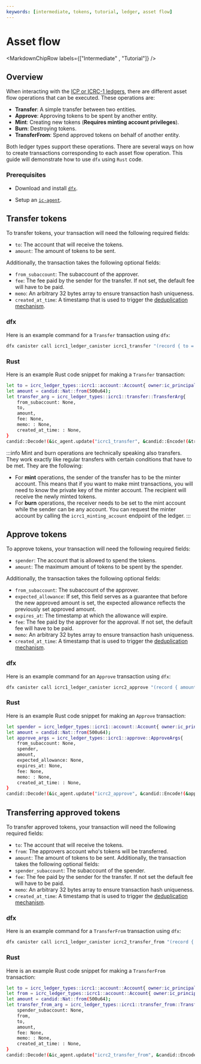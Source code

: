 ```yaml
---
keywords: [intermediate, tokens, tutorial, ledger, asset flow]
---
```




# Asset flow

<MarkdownChipRow labels={["Intermediate" , "Tutorial"]} />

## Overview

When interacting with the [ICP or ICRC-1 ledgers](/docs/developer-docs/defi/tokens/ledger/overview.mdx), there are different asset flow operations that can be executed.  These operations are:

* **Transfer**: A simple transfer between two entities.
* **Approve**: Approving tokens to be spent by another entity. 
* **Mint**: Creating new tokens (**Requires minting account privileges**).
* **Burn**: Destroying tokens. 
* **TransferFrom**: Spend approved tokens on behalf of another entity. 

Both ledger types support these operations. There are several ways on how to create transactions corresponding to each asset flow operation. This guide will demonstrate how to use `dfx` using `Rust` code. 

### Prerequisites 

* Download and install [`dfx`](/docs/current/developer-docs/developer-tools/cli-tools/cli-reference/dfx-parent).

* Setup an [`ic-agent`](https://crates.io/crates/ic-agent).

## Transfer tokens

To transfer tokens, your transaction will need the following required fields: 

* `to`: The account that will receive the tokens.
* `amount`: The amount of tokens to be sent.

Additionally, the transaction takes the following optional fields:

* `from_subaccount`: The subaccount of the approver.
* `fee`: The fee paid by the sender for the transfer. If not set, the default fee will have to be paid. 
* `memo`: An arbitrary 32 bytes array to ensure transaction hash uniqueness.
* `created_at_time`: A timestamp that is used to trigger the [deduplication mechanism](https://github.com/dfinity/ICRC-1/blob/main/standards/ICRC-1/README.md#transaction_deduplication). 

### dfx
Here is an example command for a `Transfer` transaction using `dfx`:
```bash
dfx canister call icrc1_ledger_canister icrc1_transfer "(record { to = record { owner = principal \"sckqo-e2vyl-4rqqu-5g4wf-pqskh-iynjm-46ixm-awluw-ucnqa-4sl6j-mqe\";};  amount = 10_000;})"
```

### Rust
Here is an example Rust code snippet for making a `Transfer` transaction:
```bash
let to = icrc_ledger_types::icrc1::account::Account{ owner:ic_principal::Principal::from_slice(&[1, 2, 3, 4]) , subaccount: None};
let amount = candid::Nat::from(500u64);
let transfer_arg = icrc_ledger_types::icrc1::transfer::TransferArg{
    from_subaccount: None,
    to,
    amount,
    fee: None,
    memo: : None,
    created_at_time: : None,
}
candid::Decode!(&ic_agent.update("icrc1_transfer", &candid::Encode!(&transfer_arg)?).await.unwrap(), Result<candid::Nat, icrc_ledger_types::icrc1::transfer::TransferError>).unwrap();
```
:::info
Mint and burn operations are technically speaking also transfers. They work exactly like regular transfers with certain conditions that have to be met. They are the following:
* For **mint** operations, the sender of the transfer has to be the minter account. This means that if you want to make mint transactions, you will need to know the private key of the minter account. The recipient will receive the newly minted tokens.
* For **burn** operations, the receiver needs to be set to the mint account while the sender can be any account. You can request the minter account by calling the `icrc1_minting_account` endpoint of the ledger. 
:::

## Approve tokens
To approve tokens, your transaction will need the following required fields: 

* `spender`: The account that is allowed to spend the tokens.
* `amount`: The maximum amount of tokens to be spent by the spender.

Additionally, the transaction takes the following optional fields:

* `from_subaccount`: The subaccount of the approver.
* `expected_allowance`: If set, this field serves as a guarantee that before the new approved amount is set, the expected allowance reflects the previously set approved amount. 
* `expires_at`: The timestamp at which the allowance will expire. 
* `fee`: The fee paid by the approver for the approval. If not set, the default fee will have to be paid. 
* `memo`: An arbitrary 32 bytes array to ensure transaction hash uniqueness.
* `created_at_time`: A timestamp that is used to trigger the [deduplication mechanism](https://github.com/dfinity/ICRC-1/blob/main/standards/ICRC-1/README.md#transaction_deduplication). 

### dfx
Here is an example command for an `Approve` transaction using `dfx`:
```bash
dfx canister call icrc1_ledger_canister icrc2_approve "(record { amount = 500; spender = record{owner = principal \"sckqo-e2vyl-4rqqu-5g4wf-pqskh-iynjm-46ixm-awluw-ucnqa-4sl6j-mqe\";} })"
```

### Rust
Here is an example Rust code snippet for making an `Approve` transaction:
```bash
let spender = icrc_ledger_types::icrc1::account::Account{ owner:ic_principal::Principal::from_slice(&[1, 2, 3, 4]) , subaccount: None};
let amount = candid::Nat::from(500u64);
let approve_args = icrc_ledger_types::icrc1::approve::ApproveArgs{
    from_subaccount: None,
    spender,
    amount,
    expected_allowance: None,
    expires_at: None,
    fee: None,
    memo: : None,
    created_at_time: : None,
}
candid::Decode!(&ic_agent.update("icrc2_approve", &candid::Encode!(&approve_args)?).await.unwrap(), Result<candid::Nat, icrc_ledger_types::icrc2::approve::ApproveError>).unwrap();
```

## Transferring approved tokens
To transfer approved tokens, your transaction will need the following required fields: 
* `to`: The account that will receive the tokens.
* `from`: The approvers account who's tokens will be transferred. 
* `amount`: The amount of tokens to be sent.
Additionally, the transaction takes the following optional fields:
* `spender_subaccount`: The subaccount of the spender.
* `fee`: The fee paid by the sender for the transfer. If not set the default fee will have to be paid. 
* `memo`: An arbitrary 32 bytes array to ensure transaction hash uniqueness.
* `created_at_time`: A timestamp that is used to trigger the [deduplication mechanism](https://github.com/dfinity/ICRC-1/blob/main/standards/ICRC-1/README.md#transaction_deduplication). 

### dfx
Here is an example command for a `TransferFrom` transaction using `dfx`:
```bash
dfx canister call icrc1_ledger_canister icrc2_transfer_from "(record { from = record { owner = principal \"ltyfs-qiaaa-aaaak-aan3a-cai\";}; to = record { owner = principal \"sckqo-e2vyl-4rqqu-5g4wf-pqskh-iynjm-46ixm-awluw-ucnqa-4sl6j-mqe\";};  amount = 500;})"
```

### Rust
Here is an example Rust code snippet for making a `TransferFrom` transaction:
```bash
let to = icrc_ledger_types::icrc1::account::Account{ owner:ic_principal::Principal::from_slice(&[1, 2, 3, 4]) , subaccount: None};
let from = icrc_ledger_types::icrc1::account::Account{ owner:ic_principal::Principal::from_slice(&[5, 6, 7, 8]) , subaccount: None};
let amount = candid::Nat::from(500u64);
let transfer_from_arg = icrc_ledger_types::icrc1::transfer_from::TransferFromArgs{
    spender_subaccount: None,
    from,
    to,
    amount,
    fee: None,
    memo: : None,
    created_at_time: : None,
}
candid::Decode!(&ic_agent.update("icrc2_transfer_from", &candid::Encode!(&transfer_from_arg)?).await.unwrap(), Result<candid::Nat, icrc_ledger_types::icrc2::transfer_from::TransferFromError>).unwrap();
```